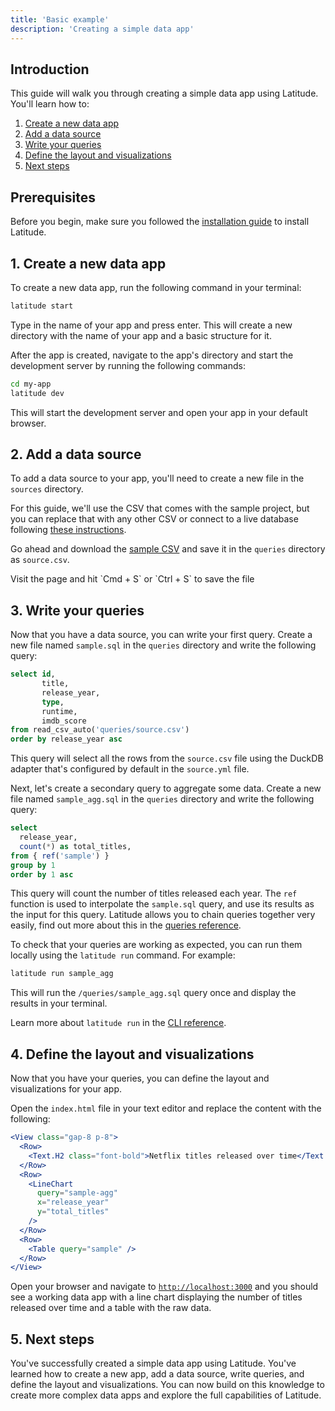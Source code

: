 ```yaml
---
title: 'Basic example'
description: 'Creating a simple data app'
---
```


## Introduction

This guide will walk you through creating a simple data app using Latitude. You'll learn how to:

1. [Create a new data app](#1-create-a-new-data-app)
2. [Add a data source](#2-add-a-data-source)
3. [Write your queries](#3-write-your-queries)
4. [Define the layout and visualizations](#4-define-the-layout-and-visualizations)
5. [Next steps](#5-next-steps)

## Prerequisites

Before you begin, make sure you followed the [installation guide](/guides/getting-started/installation) to install Latitude.

## 1. Create a new data app

To create a new data app, run the following command in your terminal:

```bash
latitude start
```

Type in the name of your app and press enter. This will create a new directory with the name of your app and a basic structure for it.

After the app is created, navigate to the app's directory and start the development server by running the following commands:

```bash
cd my-app
latitude dev
```

This will start the development server and open your app in your default browser.

## 2. Add a data source

To add a data source to your app, you'll need to create a new file in the `sources` directory.

For this guide, we'll use the CSV that comes with the sample project, but you can replace that with any other CSV or connect to a live database following [these instructions](/sources).

Go ahead and download the [sample CSV](https://raw.githubusercontent.com/latitude-dev/sample-netflix/main/queries/netflix.csv) and save it in the `queries` directory as `source.csv`.

<Card title="Download sample CSV" icon="link" iconType="duotone" href="https://raw.githubusercontent.com/latitude-dev/sample-netflix/main/queries/netflix.csv">
  Visit the page and hit `Cmd + S` or `Ctrl + S` to save the file
</Card>

## 3. Write your queries

Now that you have a data source, you can write your first query. Create a new file named `sample.sql` in the `queries` directory and write the following query:

```sql sample.sql
select id,
       title,
       release_year,
       type,
       runtime,
       imdb_score
from read_csv_auto('queries/source.csv')
order by release_year asc
```

This query will select all the rows from the `source.csv` file using the DuckDB adapter that's configured by default in the `source.yml` file.

Next, let's create a secondary query to aggregate some data. Create a new file named `sample_agg.sql` in the `queries` directory and write the following query:

```sql sample_agg.sql
select
  release_year,
  count(*) as total_titles,
from { ref('sample') }
group by 1
order by 1 asc
```

This query will count the number of titles released each year. The `ref` function is used to interpolate the `sample.sql` query, and use its results as the input for this query. Latitude allows you to chain queries together very easily, find out more about this in the [queries reference](/queries/advanced/reference-queries).

To check that your queries are working as expected, you can run them locally using the `latitude run` command. For example:

```bash
latitude run sample_agg
```

This will run the `/queries/sample_agg.sql` query once and display the results in your terminal.

Learn more about `latitude run` in the [CLI reference](/guides/development/latitude-cli#running-queries).

## 4. Define the layout and visualizations

Now that you have your queries, you can define the layout and visualizations for your app.

Open the `index.html` file in your text editor and replace the content with the following:

```jsx index.html
<View class="gap-8 p-8">
  <Row>
    <Text.H2 class="font-bold">Netflix titles released over time</Text.H2>
  </Row>
  <Row>
    <LineChart
      query="sample-agg"
      x="release_year"
      y="total_titles"
    />
  </Row>
  <Row>
    <Table query="sample" />
  </Row>
</View>
```

Open your browser and navigate to [`http://localhost:3000`](http://localhost:3000) and you should see a working data app with a line chart displaying the number of titles released over time and a table with the raw data.

## 5. Next steps

You've successfully created a simple data app using Latitude. You've learned how to create a new app, add a data source, write queries, and define the layout and visualizations. You can now build on this knowledge to create more complex data apps and explore the full capabilities of Latitude.
